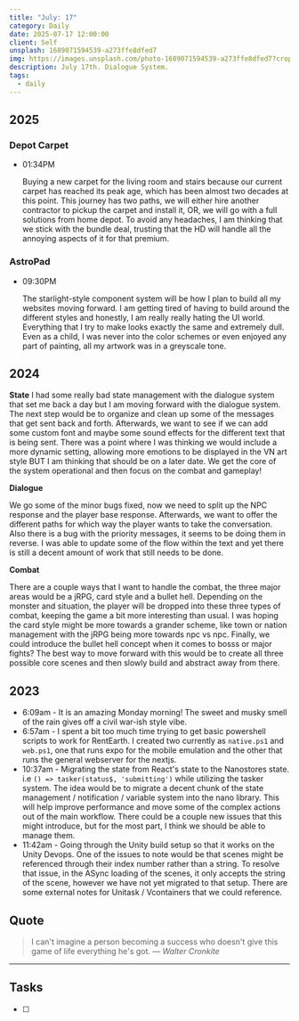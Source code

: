 ```yaml
---
title: "July: 17"
category: Daily
date: 2025-07-17 12:00:00
client: Self
unsplash: 1689071594539-a273ffe8dfed7
img: https://images.unsplash.com/photo-1689071594539-a273ffe8dfed7?crop=entropy&cs=srgb&fm=jpg&ixid=MnwzNjM5Nzd8MHwxfHJhbmRvbXx8fHx8fHx8fDE2ODE3NDg2ODY&ixlib=rb-4.0.3&q=85
description: July 17th. Dialogue System.
tags:
  - daily
---
```


## 2025

### Depot Carpet

-   01:34PM

    Buying a new carpet for the living room and stairs because our current carpet has reached its peak age, which has been almost two decades at this point.
    This journey has two paths, we will either hire another contractor to pickup the carpet and install it, OR, we will go with a full solutions from home depot.
    To avoid any headaches, I am thinking that we stick with the bundle deal, trusting that the HD will handle all the annoying aspects of it for that premium.

### AstroPad

-   09:30PM

    The starlight-style component system will be how I plan to build all my websites moving forward.
    I am getting tired of having to build around the different styles and honestly, I am really really hating the UI world.
    Everything that I try to make looks exactly the same and extremely dull.
    Even as a child, I was never into the color schemes or even enjoyed any part of painting, all my artwork was in a greyscale tone.

## 2024

**State**
I had some really bad state management with the dialogue system that set me back a day but I am moving forward with the dialogue system.
The next step would be to organize and clean up some of the messages that get sent back and forth.
Afterwards, we want to see if we can add some custom font and maybe some sound effects for the different text that is being sent.
There was a point where I was thinking we would include a more dynamic setting, allowing more emotions to be displayed in the VN art style BUT I am thinking that should be on a later date.
We get the core of the system operational and then focus on the combat and gameplay!

**Dialogue**

We go some of the minor bugs fixed, now we need to split up the NPC response and the player base response.
Afterwards, we want to offer the different paths for which way the player wants to take the conversation.
Also there is a bug with the priority messages, it seems to be doing them in reverse.
I was able to update some of the flow within the text and yet there is still a decent amount of work that still needs to be done.

**Combat**

There are a couple ways that I want to handle the combat, the three major areas would be a jRPG, card style and a bullet hell.
Depending on the monster and situation, the player will be dropped into these three types of combat, keeping the game a bit more interesting than usual.
I was hoping the card style might be more towards a grander scheme, like town or nation management with the jRPG being more towards npc vs npc.
Finally, we could introduce the bullet hell concept when it comes to bosss or major fights?
The best way to move forward with this would be to create all three possible core scenes and then slowly build and abstract away from there.

## 2023
- 6:09am - It is an amazing Monday morning! The sweet and musky smell of the rain gives off a civil war-ish style vibe.
- 6:57am - I spent a bit too much time trying to get basic powershell scripts to work for RentEarth. I created two currently as `native.ps1` and `web.ps1`, one that runs expo for the mobile emulation and the other that runs the general webserver for the nextjs. 
- 10:37am - Migrating the state from React's state to the Nanostores state. i.e `() => tasker(status$, 'submitting')` while utilizing the tasker system. The idea would be to migrate a decent chunk of the state management / notification / variable system into the nano library. This will help improve performance and move some of the complex actions out of the main workflow. There could be a couple new issues that this might introduce, but for the most part, I think we should be able to manage them.
- 11:42am - Going through the Unity build setup so that it works on the Unity Devops. One of the issues to note would be that scenes might be referenced through their index number rather than a string. To resolve that issue, in the ASync loading of the scenes, it only accepts the string of the scene, however we have not yet migrated to that setup. There are some external notes for Unitask / Vcontainers that we could reference.

## Quote

> I can't imagine a person becoming a success who doesn't give this game of life everything he's got.
> — <cite>Walter Cronkite</cite>

---

## Tasks

- [ ]